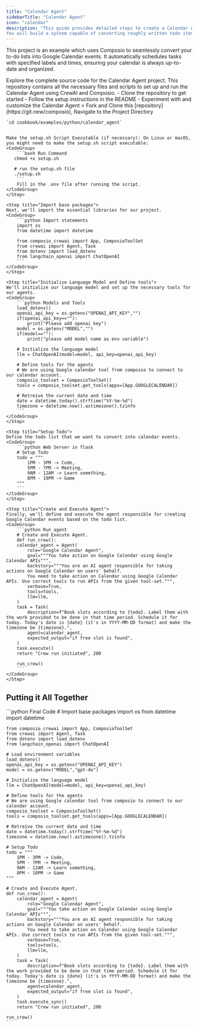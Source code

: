 ```yaml
---
title: "Calendar Agent"
sidebarTitle: "Calendar Agent"
icon: "calendar"
description: "This guide provides detailed steps to create a Calendar Agent using CrewAI, Composio, and Google Calendar API.
You will build a system capable of converting roughly written todo items into Google Calendar events, ensuring your tasks are scheduled efficiently."
---
```

This project is an example which uses Composio to seamlessly convert your to-do lists into Google Calendar events. It automatically schedules tasks with specified labels and times, ensuring your calendar is always up-to-date and organized.

<Card title="Calendar Agent GitHub Repository" icon="github" href="https://www.github.com/ComposioHQ/composio/blob/master/python/examples/calendar_agent/">
  Explore the complete source code for the Calendar Agent project. This repository contains all the necessary files and scripts to set up and run the Calendar Agent using CrewAI and Composio.
  <CardBody>
    - Clone the repository to get started
    - Follow the setup instructions in the README
    - Experiment with and customize the Calendar Agent
  </CardBody>
</Card>

<Steps>
    <Step title="Run the `setup.sh` file">
    > Fork and Clone this [repository](https://git.new/composio), Navigate to the Project Directory 

    `cd cookbook/examples/python/calendar_agent`


    Make the setup.sh Script Executable (if necessary): On Linux or macOS, you might need to make the setup.sh script executable:
    <CodeGroup>
        ```bash Run Command
       chmod +x setup.sh

       # run the setup.sh file
       ./setup.sh
        ```
        Fill in the .env file after running the script.
    </CodeGroup>
    </Step>

    <Step title="Import base packages">
    Next, we'll import the essential libraries for our project.
    <CodeGroup>
        ```python Import statements
        import os
        from datetime import datetime

        from composio_crewai import App, ComposioToolSet
        from crewai import Agent, Task
        from dotenv import load_dotenv
        from langchain_openai import ChatOpenAI        
        ```
    </CodeGroup>
    </Step>

    <Step title="Initialise Language Model and Define tools">
    We'll initialize our language model and set up the necessary tools for our agents.
    <CodeGroup>
        ```python Models and Tools
        load_dotenv()
        openai_api_key = os.getenv("OPENAI_API_KEY","")
        if(openai_api_key==""):
            print("Please add openai key")
        model = os.getenv("MODEL","")
        if(model==""):
            print("please add model name as env variable")

        # Initialize the language model
        llm = ChatOpenAI(model=model, api_key=openai_api_key)

        # Define tools for the agents
        # We are using Google calendar tool from composio to connect to our calendar account.
        composio_toolset = ComposioToolSet()
        tools = composio_toolset.get_tools(apps=[App.GOOGLECALENDAR])

        # Retreive the current date and time
        date = datetime.today().strftime("%Y-%m-%d")
        timezone = datetime.now().astimezone().tzinfo        
        ```
    </CodeGroup>
    </Step>

    <Step title="Setup Todo">
    Define the todo list that we want to convert into calendar events.
    <CodeGroup>
        ```python Web Server in flask
        # Setup Todo
        todo = """
            1PM - 3PM -> Code,
            5PM - 7PM -> Meeting,
            9AM - 12AM -> Learn something,
            8PM - 10PM -> Game
        """        
        ```
    </CodeGroup>
    </Step>

    <Step title="Create and Execute Agent">
    Finally, we'll define and execute the agent responsible for creating Google Calendar events based on the todo list.
    <CodeGroup>
        ```python Run agent
        # Create and Execute Agent.
        def run_crew():
        calendar_agent = Agent(
            role="Google Calendar Agent",
            goal="""You take action on Google Calendar using Google Calendar APIs""",
            backstory="""You are an AI agent responsible for taking actions on Google Calendar on users' behalf. 
            You need to take action on Calendar using Google Calendar APIs. Use correct tools to run APIs from the given tool-set.""",
            verbose=True,
            tools=tools,
            llm=llm,
        )
        task = Task(
            description=f"Book slots according to {todo}. Label them with the work provided to be done in that time period. Schedule it for today. Today's date is {date} (it's in YYYY-MM-DD format) and make the timezone be {timezone}.",
            agent=calendar_agent,
            expected_output="if free slot is found",
        )
        task.execute()
        return "Crew run initiated", 200

        run_crew()        
        ```
    </CodeGroup>
    </Step>

</Steps>

## Putting it All Together

<CodeGroup>
    ```python Final Code
# Import base packages
    import os
    from datetime import datetime

    from composio_crewai import App, ComposioToolSet
    from crewai import Agent, Task
    from dotenv import load_dotenv
    from langchain_openai import ChatOpenAI

    # Load environment variables
    load_dotenv()
    openai_api_key = os.getenv("OPENAI_API_KEY")
    model = os.getenv("MODEL","gpt-4o")

    # Initialize the language model
    llm = ChatOpenAI(model=model, api_key=openai_api_key)

    # Define tools for the agents
    # We are using Google calendar tool from composio to connect to our calendar account.
    composio_toolset = ComposioToolSet()
    tools = composio_toolset.get_tools(apps=[App.GOOGLECALENDAR])

    # Retreive the current date and time
    date = datetime.today().strftime("%Y-%m-%d")
    timezone = datetime.now().astimezone().tzinfo

    # Setup Todo
    todo = """
        1PM - 3PM -> Code,
        5PM - 7PM -> Meeting,
        9AM - 12AM -> Learn something,
        8PM - 10PM -> Game
    """

    # Create and Execute Agent.
    def run_crew():
        calendar_agent = Agent(
            role="Google Calendar Agent",
            goal="""You take action on Google Calendar using Google Calendar APIs""",
            backstory="""You are an AI agent responsible for taking actions on Google Calendar on users' behalf.
            You need to take action on Calendar using Google Calendar APIs. Use correct tools to run APIs from the given tool-set.""",
            verbose=True,
            tools=tools,
            llm=llm,
        )
        task = Task(
            description=f"Book slots according to {todo}. Label them with the work provided to be done in that time period. Schedule it for today. Today's date is {date} (it's in YYYY-MM-DD format) and make the timezone be {timezone}.",
            agent=calendar_agent,
            expected_output="if free slot is found",
        )
        task.execute_sync()
        return "Crew run initiated", 200

    run_crew()    
    ```
</CodeGroup>


